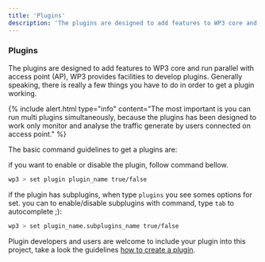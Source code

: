 ```yaml
---
title: 'Plugins'
description: 'The plugins are designed to add features to WP3 core and run parallel with access point (AP), WP3 provides facilities to develop plugins.'
---
```


### Plugins

The plugins are designed to add features to WP3 core and run parallel with access point (AP), WP3 provides facilities to develop plugins. Generally speaking, there is really a few things you have to do in order to get a plugin working. 

{% include alert.html type="info" content="The most important is you can run multi plugins simultaneously, because the plugins has been designed to work only monitor and analyse the traffic generate by users connected on access point." %}

The basic command guidelines to get a plugins are:

if you want to enable or disable the plugin, follow command bellow.
```bash
wp3 > set plugin plugin_name true/false
```

if the plugin has subplugins, when type `plugins` you see somes options for set. you can to enable/disable subplugins with command, type `tab` to autocomplete ;): 
```bash
wp3 > set plugin_name.subplugins_name true/false
```

Plugin developers and users are welcome to include your plugin into this project, take a look the guidelines [how to create a plugin](#development).
